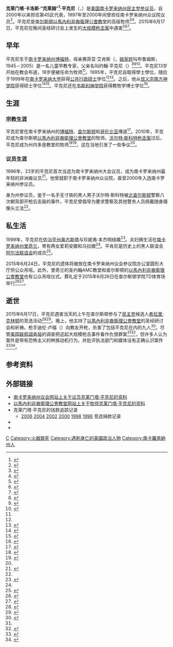 {{NoteTA
|G1=美国州份
|G2=人名
}}
{{Infobox officeholder
| honorific-prefix = 
| name         = 克莱门塔·平克尼<br>Clementa C. Pinckney
| honorific-suffix = 
| image        = Clementa C. Pinckney.jpg
| caption      = 克萊門塔·平克尼
| alt          = 200px
| state_senate = 南卡罗来纳州
| district     = 45
| term_start   = {{start date|2001}}
| term_end     = {{end date|2015}}
| predecessor  = 小麦金力·华盛顿
| successor    = Margie Bright Matthews
| state_house1  = 南卡罗来纳州
| district1     = 122
| term_start1   = {{start date|1997}}
| term_end1     = {{end date|2000}}
| predecessor1  = 胡安妮塔·米切尔·怀特
| successor1    = 小R·赛耶·里弗斯
| nickname           = 克莱姆
| birth_name         = 克莱门塔·卡洛斯·平克尼
| birth_date         = {{birth date|1973|07|30}} <!-- {{Birth date and age|YYYY|MM|DD}} -->
| birth_place        = [[南卡罗来纳州|南卡罗来纳州]][[博福特_(南卡罗来纳州)|博福特]]
| death_date         = {{death date and age|2015|06|17|1973|07|30}} <!-- {{Death date and age|YYYY|MM|DD|YYYY|MM|DD}} -->
| death_place        = [[南卡罗来纳州|南卡罗来纳州]][[查尔斯顿_(南卡罗来纳州)|查尔斯顿]]
| resting_place      = 
| resting_place_coordinates = 
| citizenship        = 
| nationality        = 
| party              = [[民主党_(美国)|民主党]]
| spouse             = 珍妮弗·本杰明
| children           = 爱莉安娜和马拉娜
| parents            = 约翰·平克尼<br/>赛菲亚·艾肯斯·平克尼
| residence          = [[南卡羅來納州|南卡羅來納州]][[里奇兰_(南卡罗来纳州)|里奇林]]
| education          = 
| alma_mater         = 艾伦大学<br/>南卡罗来纳州大学
| occupation         = 
| profession         = 牧师
| known_for          = 
| cabinet            = 南方互助保险公司董事会
| committees         = 
| portfolio          = 
| religion           = [[非洲卫理公会教堂|非洲卫理公会]]
| awards             =  <!-- For civilian awards - appears as "Awards" if |mawards= is not set -->
| signature          = 
| signature_alt      = 
| website            = 
<!--Embedded templates / Footnotes-->
| module             = 
| module2            = 
| module3            = 
| module4            = 
| module5            = 
| footnotes          = 
}}

'''克莱门塔·卡洛斯·“克莱姆”<ref name=NYTimes-MotherEmanuel-2015>{{cite news|last1=Weisman|first1=Jonathan|title=Killings Add a Painful Chapter to Storied History of Charleston Church|url=http://www.nytimes.com/2015/06/19/us/charleston-killings-evoke-history-of-violence-against-black-churches.html|accessdate=2015-06-18|work=[[The_New_York_Times|The New York Times]]|date=2015-06-18|archive-date=2018-07-02|archive-url=https://web.archive.org/web/20180702070037/https://www.nytimes.com/2015/06/19/us/charleston-killings-evoke-history-of-violence-against-black-churches.html|dead-url=no}}</ref>·平克尼'''（{{lang-en|Clementa Carlos "Clem" Pinckney}}，{{bd|1973年|7月30日|2015年|6月17日}}）是[[美国|美国]][[南卡罗来纳州|南卡罗来纳州]][[民主党_(美国)|民主党]][[参议员|参议员]]，自2000年以来担任第45区代表，1997年至2000年间曾担任南卡罗来纳州众议院议员<ref name=Heavy-Pinckney5Fact-2015>{{cite news|last1=Cleary|first1=Tom|title=Clementa Pinckney Dead: 5 Fast Facts You Need to Know|url=http://heavy.com/news/2015/06/clementa-pinckney-dead-charleston-church-shooting-victim-black-church-pastor-ame-shot-injury/|accessdate=2015-06-17|work=heavy.com|date=2015-06-18|archive-date=2017-12-24|archive-url=https://web.archive.org/web/20171224100139/http://heavy.com/news/2015/06/clementa-pinckney-dead-charleston-church-shooting-victim-black-church-pastor-ame-shot-injury/|dead-url=no}}</ref>。平克尼是[[查尔斯顿_(南卡罗来纳州)|查尔斯顿]][[以馬內利非裔衛理公會教堂|以馬內利非裔衛理公會教堂]]的高级牧师<ref name=Mullikin-CivilRightsRide-2013>{{cite web|last1=Pinckney|first1=Reverend Honorable Clementa C.|title=Civil Rights Ride 2013 – Clementa C. Pinckney, SC Senate, Pastor Mother Emanuel A.M.E.|url=https://www.youtube.com/watch?v=XP35_JVnP6g|website=Mullikin Law Firm|accessdate=2015-06-18|date=2015-02-20|archive-date=2019-04-02|archive-url=https://web.archive.org/web/20190402173756/https://www.youtube.com/watch?v=XP35_JVnP6g|dead-url=no}}</ref><ref name=SCBlueJamboree-2013>{{cite web|last1=Pinckney|first1=Clementa|title=SC Blue Jamboree 2013 Part 4: Clementa Pinckney|url=https://www.youtube.com/watch?v=IKb1mLk5mHI|website=South Carolina Blue Jamboree 2013|accessdate=2015-06-18|archive-date=2016-03-15|archive-url=https://web.archive.org/web/20160315032214/https://www.youtube.com/watch?v=IKb1mLk5mHI|dead-url=no}}</ref>。2015年6月17日，平克尼在晚间圣经研讨会上发生的[[2015年南卡罗莱纳州查尔斯顿枪击案|大规模枪击案]]中遇害<ref name=NBCNews-Shooting-2015>{{cite news|last1=Johnson|first1=M. Alex|title='This Was a Hate Crime': Nine People Killed at Historic South Carolina Church|url=http://www.nbcnews.com/news/us-news/multiple-people-shot-historic-south-carolina-church-n377436|accessdate=2015-06-18|work=[[NBC_News|NBC News]]|date=2015-06-17|archive-date=2017-11-07|archive-url=https://web.archive.org/web/20171107112944/https://www.nbcnews.com/news/us-news/multiple-people-shot-historic-south-carolina-church-n377436|dead-url=no}}</ref><ref name=PostCourier-NineShot-2015>{{cite news|last1=Staff|title=Nine shot, multiple fatalities reported in downtown church shooting|url=http://www.postandcourier.com/article/20150617/PC16/150619408|accessdate=2015-06-18|work=The Post and Courier|date=2015-06-18|archive-date=2016-07-28|archive-url=https://web.archive.org/web/20160728072115/http://www.postandcourier.com/article/20150617/PC16/150619408|dead-url=no}}</ref><ref name=NBCNews-PinckneyAmong-2015>{{cite news|last1=Bruton|first1=F. Brinley|title=Charleston Church Shooting: Rev. Clementa Pinckney Among the Victims|url=http://www.nbcnews.com/storyline/charleston-church-shooting/church-shooting-rev-clementa-pinckney-called-serve-young-n377476|accessdate=2015-06-18|work=[[NBC_News|NBC News]]|date=2015-06-18|archive-date=2018-04-11|archive-url=https://web.archive.org/web/20180411231328/https://www.nbcnews.com/storyline/charleston-church-shooting/church-shooting-rev-clementa-pinckney-called-serve-young-n377476|dead-url=no}}</ref>。

== 早年 ==
平克尼生于[[南卡罗来纳州|南卡罗来纳州]][[博福特_(南卡罗来纳州)|博福特]]，母亲赛菲亚·艾肯斯（{{lang|en|Theopia Aikens}}，[[名字|娘家姓]]叫布鲁姆斯，1945－2005）是一名儿童早教专家，父亲名叫约翰·平克尼（{{lang|en|John Pinckey}}）<ref name=PostCourier-MotherObit-2005>{{cite news|title=Theopia Aikens Obituary|url=http://archiver.rootsweb.ancestry.com/th/read/SCMARION/2005-11/1132060874|accessdate=2015-06-18|work=The Post and Courier|archive-url=https://web.archive.org/web/20150618153427/http://archiver.rootsweb.ancestry.com/th/read/SCMARION/2005-11/1132060874|archive-date=2015-06-18|dead-url=yes}}</ref><ref name=FamilySearch-US-SSDI-2005>{{cite web|title=Theopia Stevenson Aikens - United States Social Security Death Index|url=https://familysearch.org/ark:/61903/1:1:JK4R-QNR|website=FamilySearch|accessdate=2015-06-18|archive-date=2016-03-04|archive-url=https://web.archive.org/web/20160304131839/https://familysearch.org/ark:/61903/1:1:JK4R-QNR|dead-url=no}}</ref><ref name=SCLegislature-PinckneyBio>{{cite web |url=http://www.scstatehouse.gov/member.php?code=1479545277 |title=Senator Clementa C. Pinckney - Member Biography |work=South Carolina Legislature |archiveurl=https://www.webcitation.org/6ZN6TaFcG?url=http://www.scstatehouse.gov/member.php?code=1479545277 |archivedate=2015-06-18 |accessdate=2015-06-18 |deadurl=yes }}</ref>。平克尼13岁开始在教会布道，18岁便被任命为牧师<ref name=Heavy-Pinckney5Fact-2015/>。1995年，平克尼自{{tsl|en|Allen University|艾倫大學}}取得學士學位，随后于1999年在[[南卡罗来纳大学|南卡罗来纳大学]]获得[[公共行政硕士|公共行政硕士]]学位<ref name=Heavy-Pinckney5Fact-2015 /><ref name=VoteSmart-Bio>{{cite web|title=Clementa Pinckney's Biography|url=https://votesmart.org/candidate/biography/11972/clementa-pinckney#.VYKAJRNVhBc|website=Vote Smart|accessdate=2015-06-18|archive-date=2019-09-30|archive-url=https://web.archive.org/web/20190930052902/https://votesmart.org/candidate/biography/11972/clementa-pinckney#.VYKAJRNVhBc|dead-url=no}}</ref>。之后，他从[[信义宗南方神学院|信义宗南方神学院]]获得硕士学位<ref name=ReligionNews-USAToday-Legend-2015>{{cite news|last1=Diebel|first1=Matthew|title=Slain S.C. pastor Clementa Pinckney was 'a giant, a legend'|url=http://www.religionnews.com/2015/06/18/slain-s-c-pastor-clementa-pinckney-was-a-giant-a-legend/|accessdate=2015-06-19|work=USA Today|date=2015-06-18|archive-date=2020-10-31|archive-url=https://web.archive.org/web/20201031200624/https://religionnews.com/2015/06/18/slain-s-c-pastor-clementa-pinckney-was-a-giant-a-legend/|dead-url=no}}</ref><ref name=EmanuelAMEChurch-Rev-Bio>{{cite web |title=Reverend Clementa Pinckney - Pastor's Page |url=http://www.emanuelamechurch.org/revpinckney.php |website=Emanuel African Methodist Episcopal Church |accessdate=2015-06-19 |deadurl=yes |archiveurl=https://web.archive.org/web/20150821222515/http://www.emanuelamechurch.org/revpinckney.php |archivedate=2015-08-21 }}</ref>。平克尼还在[[韦斯利神学院|韦斯利神学院]]获得教牧学博士学位<ref>{{cite web|last1=McAllister-Wilson|first1=David|title=Mourning the Loss of the Rev. Pinckney and Church Members|url=https://www.wesleyseminary.edu/NewsandEvents/News/tabid/201/ID/225/Mourning-the-Loss-of-the-Rev-Pinckney-and-Church-Members.aspx|website=Wesley Seminary|accessdate=2015-06-18|date=2015-06-18|deadurl=yes|archiveurl=https://web.archive.org/web/20150619050529/https://www.wesleyseminary.edu/NewsandEvents/News/tabid/201/ID/225/Mourning-the-Loss-of-the-Rev-Pinckney-and-Church-Members.aspx|archivedate=2015-06-19}}</ref>。

== 生涯 ==
=== 宗教生涯 ===
平克尼曾在南卡罗来纳州的[[博福特_(南卡罗来纳州)|博福特]]、[[查尔斯顿_(南卡罗来纳州)|查尔斯顿]]和[[哥伦比亚_(南卡罗来纳州)|哥伦比亚]]傳道<ref name=BeaufortGazette-Mourning-2015>{{cite news|last1=Lurye|first1=Rebecca|title=Sen. Clementa Pinckney mourned in Jasper County hometown|url=http://www.islandpacket.com/2015/06/18/3801166_sen-clementa-pinckney-mourned.html?rh=1|accessdate=2015-06-18|work=The Beaufort Gazette|date=2015-06-18|deadurl=yes|archiveurl=https://web.archive.org/web/20150619004709/http://www.islandpacket.com/2015/06/18/3801166_sen-clementa-pinckney-mourned.html?rh=1|archivedate=2015-06-19}}</ref>。2010年，平克尼成为查尔斯顿[[以馬內利非裔衛理公會教堂|以馬內利非裔衛理公會教堂]]的牧师。[[沃尔特·斯科特枪击案|沃尔特·斯科特枪击案]]过后，平克尼成为州内多座教堂的牧师<ref name=PostCourier-BecamePastorMotherAME-2010>{{cite news|last1=Parker|first1=Adam|title=Leading from the pulpit|url=http://www.postandcourier.com/article/20101128/ARCHIVES/311289929|accessdate=2015-06-18|work=The Post and Courier|date=2010-11-28|archive-date=2016-03-07|archive-url=https://web.archive.org/web/20160307160605/http://www.postandcourier.com/article/20101128/ARCHIVES/311289929|dead-url=no}}</ref><ref name=PostCourier-FollowingFootsteps-2010>{{cite news|last1=Parker|first1=Adam|title=Mother Emanuel AME pastor follows in footsteps of 19th-century minister-lawmaker|url=http://www.postandcourier.com/article/20101128/ARCHIVES/311289918|accessdate=2015-06-18|work=The Post and Courier|date=2010-11-28|archive-date=2015-06-18|archive-url=https://web.archive.org/web/20150618160456/https://www.postandcourier.com/article/20101128/archives/311289918/|dead-url=no}}</ref>，这在当地引发了一些争议<ref name=Heavy-Pinckney5Fact-2015 />。

=== 议员生涯 ===
1996年，23岁的平克尼首次当选为南卡罗来纳州大会议员，成为南卡罗来纳州最年轻的非洲裔议员<ref name=SavannahMorningNews-20Under40-1999>{{cite news|title=Local News - 20 Under 40: Clementa Pinckney 12/29/99|url=http://savannahnow.com/stories/122999/LOCpinckney.shtml#.VYKHFRNVhBc|accessdate=2015-06-18|work=Savannah Morning News|date=1999-12-29|archive-url=https://web.archive.org/web/20150627041639/http://savannahnow.com/stories/122999/LOCpinckney.shtml#.VYKHFRNVhBc|archive-date=2015-06-27|dead-url=yes}}</ref>。他曾就职于南卡罗来纳州众议院，直至2000年入选南卡罗来纳州参议员。

身为州参议员，鉴于一名手无寸铁的黑人男子沃尔特·斯科特被[[北查尔斯顿_(南卡罗来纳州)|北查尔斯顿]]警察八次朝背部开枪后击毙的事件，平克尼曾倡导为要求警察及其他警务人员佩戴随身摄像头立法<ref name=Heavy-Pinckney5Fact-2015 />。

== 私生活 ==
1999年，平克尼在[[佐治亚州|佐治亚州]][[奥古斯塔_(佐治亚州)|奥古斯塔]]与珍妮弗·本杰明结婚<ref name=SavannahMorningNews-Wedding-1999>{{cite news|title=Wedding bells don't signal end of Pinckney's political career|url=http://savannahnow.com/stories/102099/CMNbells.shtml#.VYJ95RNVhBd|work=Savannah Morning News|date=1999-10-20|access-date=2015-06-21|archive-url=https://web.archive.org/web/20150712123128/http://savannahnow.com/stories/102099/CMNbells.shtml#.VYJ95RNVhBd|archive-date=2015-07-12|dead-url=yes}}</ref>。夫妇俩生活在[[南卡罗来纳州|南卡罗来纳州]][[里奇兰_(南卡罗来纳州)|里奇兰]]，育有两女爱莉安娜和马拉娜<ref name=SCLegislature-PinckneyBio />。平肯尼是历史上的黑人联谊会[[阿尔法联谊会|阿尔法联谊会]]的成员<ref name=WatchTheYard-Alpha-2015>{{cite web|last1=Watch The Yard|title=Alpha Phi Alpha Brother, Rev Clementa C. Pinckney Among Those Killed In Charleston Church Shooting|url=http://www.watchtheyard.com/alphas/alpha-phi-alpha-rev-clementa-pinckney-killed/|website=Watch The Yard|accessdate=2015-06-18|date=2015-06-18|deadurl=yes|archiveurl=https://web.archive.org/web/20150619015803/http://www.watchtheyard.com/alphas/alpha-phi-alpha-rev-clementa-pinckney-killed/|archivedate=2015-06-19}}</ref>。

2015年6月24日，平克尼的遗体将被放在南卡罗来纳州议会参议院办公室圆形大厅供公众吊唁。此外，里奇兰的圣约翰AMC教堂和查尔斯顿的[[以馬內利非裔衛理公會教堂|以馬內利非裔衛理公會教堂]]也有公众吊唁仪式。葬礼定于2015年6月26日在查尔斯顿学院TD体育场举行<ref name=Guardian-FuneralPlans-2015>{{cite news|last1=Staff and agencies in South Carolina|first1=|title=Charleston shooting: Clementa Pinckney’s casket to lie at State House|url=http://www.theguardian.com/us-news/2015/jun/21/charleston-shooting-senators-funeral-planned-amid-confederate-flag-protests|accessdate=2015-06-21|work=[[The_Guardian|The Guardian]]|agency=[[The_Associated_Press|The Associated Press]]|date=2015-06-21|archive-date=2020-11-08|archive-url=https://web.archive.org/web/20201108131657/http://www.theguardian.com/us-news/2015/jun/21/charleston-shooting-senators-funeral-planned-amid-confederate-flag-protests|dead-url=no}}</ref><ref name=TheState-FuneralPlans-2015>{{cite news|last1=Monk|first1=John|title=Pinckney’s casket to be in State House Wednesday; other funeral plans announced|url=http://www.thestate.com/news/politics-government/article25072327.html|accessdate=2015-06-21|work=The State|date=2015-06-20|archive-date=2019-12-06|archive-url=https://web.archive.org/web/20191206200524/https://www.thestate.com/news/politics-government/article25072327.html|dead-url=no}}</ref>。

== 逝世 ==
{{main|2015年南卡罗莱纳州查尔斯顿枪击案}}
2015年6月17日，平克尼遇害当天的上午在查尔斯顿参与了[[民主党_(美国)|民主党]]候选人[[希拉里·克林顿|希拉里·克林顿]]的竞选活动<ref name=BlueNationReview-Shooting-2015>{{cite news|last1=Drury|first1=Shawn|title=BREAKING: Mass Shooting In Historic Black SC Church, 9 Dead|url=http://bluenationreview.com/breaking-shooting-at-historic-church-in-charleston-leaves-8-dead/|accessdate=2015-06-18|work=Blue Nation Review|date=2015-06-17|archive-date=2020-11-08|archive-url=https://web.archive.org/web/20201108100841/https://bluenationreview.com/breaking-shooting-at-historic-church-in-charleston-leaves-8-dead/|dead-url=no}}</ref><ref>{{cite news|last1=Sarlan|first1=Benjy|title=Nine dead in Charleston church massacre|url=http://www.msnbc.com/msnbc/charleston-police-church-shooting|accessdate=2015-06-19|work=[[MSNBC|MSNBC]]|archive-date=2020-08-20|archive-url=https://web.archive.org/web/20200820110144/http://www.msnbc.com/msnbc/charleston-police-church-shooting|dead-url=no}}</ref>。晚上，他主持了[[以馬內利非裔衛理公會教堂|以馬內利非裔衛理公會教堂]]的圣经研讨会和祈祷。枪手迪伦·卢福（{{lang|en|Dylann Roof}}）向教友开枪，杀害了包括平克尼在内的九人<ref name=NYTimes-Shooting-2015>{{cite news|url=http://www.nytimes.com/2015/06/19/us/charleston-church-shooting.html|title=Charleston Church Shooting Leaves 9 Dead; Gunman Is Sought|work=The New York Times|date=2015-06-18|accessdate=2015-06-18|archive-date=2015-06-18|archive-url=https://web.archive.org/web/20150618111533/http://www.nytimes.com/2015/06/19/us/charleston-church-shooting.html|dead-url=no}}</ref>。尽管[[美国联邦调查局|美国联邦调查局]]的调查把这起大规模枪击事件看作仇恨罪案<ref name=Heavy-Pinckney5Fact-2015 /><ref>{{cite news|last1=MSNBC Staff|title=Tragedy strikes Charleston, South Carolina|url=http://www.msnbc.com/msnbc/tragedy-strikes-charleston-south-carolina|accessdate=2015-06-18|work=[[MSNBC|MSNBC]]|date=2015-06-18|archive-date=2019-09-19|archive-url=https://web.archive.org/web/20190919130729/http://www.msnbc.com/msnbc/tragedy-strikes-charleston-south-carolina|dead-url=no}}</ref>，但许多人认为案件是带有恐怖主义的种族动机行为，并批评执法部门和媒体没有正确认识案件<ref name=Heavy-CharlestonShootingTerrorism-2015>{{cite web|last1=Cheney-Rice|first1=Zak|title=There's One Word the Media Isn't Using When Talking About the Charleston Shooter|url=http://heavy.com/news/2015/06/clementa-pinckney-dead-charleston-church-shooting-victim-black-church-pastor-ame-shot-injury/|website=Heavy.com|accessdate=2015-06-18|archive-date=2017-12-24|archive-url=https://web.archive.org/web/20171224100139/http://heavy.com/news/2015/06/clementa-pinckney-dead-charleston-church-shooting-victim-black-church-pastor-ame-shot-injury/|dead-url=no}}</ref><ref name=HuffPo-CharlestonShootingTerrorism-2015>{{cite web|last1=Workneh|first1=Lilly|title=Why Recognizing The Charleston Church Shooting As An Act Of Racially Motivated Terrorism Is Only The First Step|url=http://www.huffingtonpost.com/2015/06/18/charleston-church-shooting-race_n_7609640.html|website=Huffington Post|accessdate=2015-06-18|archive-date=2017-11-15|archive-url=https://web.archive.org/web/20171115014530/https://www.huffingtonpost.com/2015/06/18/charleston-church-shooting-race_n_7609640.html|dead-url=no}}</ref>。

== 参考资料 ==
{{reflist|2}}

== 外部链接 ==
* [https://web.archive.org/web/20150620231323/http://www.scstatehouse.gov/member.php?code=1479545277 南卡罗来纳州议会网站上关于议员克莱门塔·平克尼的资料]
* [https://web.archive.org/web/20150821222515/http://www.emanuelamechurch.org/revpinckney.php 以馬內利非裔衛理公會教堂网站上关于牧师克莱门塔·平克尼的资料]
* 克莱门塔·平克尼的钱款追踪记录
**[http://www.followthemoney.org/database/StateGlance/candidate.phtml?si=200640&c=427115 2006] [http://www.followthemoney.org/database/StateGlance/candidate.phtml?si=200440&c=59546 2004] [http://www.followthemoney.org/database/StateGlance/candidate.phtml?si=200240&c=24699 2002] [http://www.followthemoney.org/database/StateGlance/candidate.phtml?si=200040&c=378618 2000] [http://www.followthemoney.org/database/StateGlance/candidate.phtml?si=199840&c=378335 1998] [http://www.followthemoney.org/database/StateGlance/candidate.phtml?si=199640&c=378072 1996] 竞选捐款记录
*{{Find a Grave|147992836|accessdate=2015-06-19}}
*{{Find a Grave|148005133|accessdate=2015-06-19}}

[[Category:南卡罗来纳州参议员|C]]
[[Category:火器致死|Category:火器致死]]
[[Category:遇刺身亡的美國政治人物|Category:遇刺身亡的美國政治人物]]
[[Category:南卡羅來納州人|Category:南卡羅來納州人]]